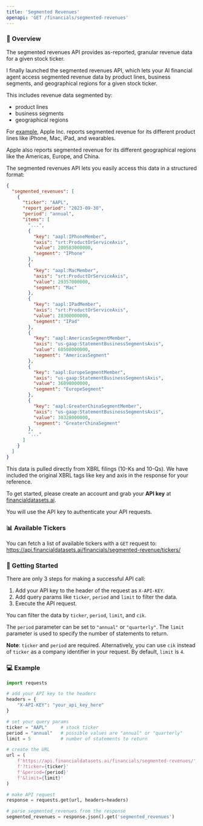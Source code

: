 ```yaml
---
title: 'Segmented Revenues'
openapi: 'GET /financials/segmented-revenues'
---
```


### 👋  Overview
The segmented revenues API provides as-reported, granular revenue data for a given stock ticker.

I finally launched the segmented revenues API, which lets your AI financial agent access segmented revenue data by product lines, business segments, and geographical regions for a given stock ticker.

This includes revenue data segmented by:
- product lines
- business segments
- geographical regions

For [example](https://api.financialdatasets.ai/financials/segmented-revenues/?ticker=AAPL&limit=1&period=annual), Apple Inc. reports segmented revenue for its different product lines like iPhone, Mac, iPad, and wearables.

Apple also reports segmented revenue for its different geographical regions like the Americas, Europe, and China.

The segmented revenues API lets you easily access this data in a structured format:
```json
{
  "segmented_revenues": [
    {
      "ticker": "AAPL",
      "report_period": "2023-09-30",
      "period": "annual",
      "items": [
        "...",
        {
          "key": "aapl:IPhoneMember",
          "axis": "srt:ProductOrServiceAxis",
          "value": 200583000000,
          "segment": "IPhone"
        },
        {
          "key": "aapl:MacMember",
          "axis": "srt:ProductOrServiceAxis",
          "value": 29357000000,
          "segment": "Mac"
        },
        {
          "key": "aapl:IPadMember",
          "axis": "srt:ProductOrServiceAxis",
          "value": 28300000000,
          "segment": "IPad"
        },
        {
          "key": "aapl:AmericasSegmentMember",
          "axis": "us-gaap:StatementBusinessSegmentsAxis",
          "value": 60508000000,
          "segment": "AmericasSegment"
        },
        {
          "key": "aapl:EuropeSegmentMember",
          "axis": "us-gaap:StatementBusinessSegmentsAxis",
          "value": 36098000000,
          "segment": "EuropeSegment"
        },
        {
          "key": "aapl:GreaterChinaSegmentMember",
          "axis": "us-gaap:StatementBusinessSegmentsAxis",
          "value": 30328000000,
          "segment": "GreaterChinaSegment"
        },
        "..."
      ]
    }
  ]
}
```

This data is pulled directly from XBRL filings (10-Ks and 10-Qs).  We have included the original XBRL tags like key and axis in the response for your reference.

To get started, please create an account and grab your <b>API key</b> at [financialdatasets.ai](https://financialdatasets.ai).

You will use the API key to authenticate your API requests.

### 📊 Available Tickers
You can fetch a list of available tickers with a `GET` request to:
https://api.financialdatasets.ai/financials/segmented-revenue/tickers/

###  🚀  Getting Started
There are only 3 steps for making a successful API call:
1. Add your API key to the header of the request as `X-API-KEY`.
2. Add query params like `ticker`, `period` and `limit` to filter the data.
3. Execute the API request.

You can filter the data by `ticker`, `period`, `limit`, and `cik`.

The `period` parameter can be set to `"annual"` or `"quarterly"`. The `limit` parameter is used to specify the number of statements to return.

**Note**: `ticker` and `period` are required. Alternatively, you can use `cik` instead of `ticker` as a company identifier in your request.  By default, `limit` is `4`.

### 💻  Example
```python Segmented Revenues
import requests

# add your API key to the headers
headers = {
    "X-API-KEY": "your_api_key_here"
}

# set your query params
ticker = "AAPL"     # stock ticker
period = "annual"   # possible values are "annual" or "quarterly"
limit = 5           # number of statements to return

# create the URL
url = (
    f'https://api.financialdatasets.ai/financials/segmented-revenues/'
    f'?ticker={ticker}'
    f'&period={period}'
    f'&limit={limit}'
)

# make API request
response = requests.get(url, headers=headers)

# parse segmented_revenues from the response
segmented_revenues = response.json().get('segmented_revenues')
```
